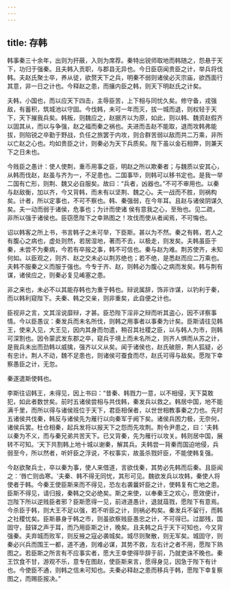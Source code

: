 ```yaml
---
---
---
```

title: 存韩
---




韩事秦三十余年，出则为扞蔽，入则为席荐。秦特出锐师取地而韩随之，怨悬于天下，功归于强秦。且夫韩入贡职，与郡县无异也。今日臣窃闻贵臣之计，举兵将伐韩。夫赵氏聚士卒，养从徒，欲赘天下之兵，明秦不弱则诸侯必灭宗庙，欲西面行其意，非一日之计也。今释赵之患，而攘内臣之韩，则天下明赵氏之计矣。

夫韩，小国也，而以应天下四击，主辱臣苦，上下相与同忧久矣。修守备，戎强敌，有蓄积，筑城池以守固。今伐韩，未可一年而灭，拔一城而退，则权轻于天下，天下摧我兵矣。韩叛，则魏应之，赵据齐以为原，如此，则以韩、魏资赵假齐以固其从，而以与争强，赵之福而秦之祸也。夫进而击赵不能取，退而攻韩弗能拔，则陷锐之卒勤于野战，负任之旅罢于内攻，则合群苦弱以敌而共二万乘，非所以亡赵之心也。均如贵臣之计，则秦必为天下兵质矣。陛下虽以金石相弊，则兼天下之日未也。

今贱臣之愚计：使人使荆，重币用事之臣，明赵之所以欺秦者；与魏质以安其心，从韩而伐赵，赵虽与齐为一，不足患也。二国事毕，则韩可以移书定也。是我一举二国有亡形，则荆、魏又必自服矣。故曰：“兵者，凶器也。”不可不审用也。以秦与赵敌衡，加以齐，今又背韩，而未有以坚荆、魏之心。夫一战而不胜，则祸构矣。计者，所以定事也，不可不察也。韩、秦强弱，在今年耳。且赵与诸侯阴谋久矣。夫一动而弱于诸侯，危事也；为计而使诸 侯有意我之心，至殆也。见二疏，非所以强于诸侯也。臣窃愿陛下之幸熟图之！攻伐而使从者闻焉，不可悔也。

诏以韩客之所上书，书言韩子之未可举，下臣斯。甚以为不然。秦之有韩，若人之有腹心之病也，虚处则然，若居湿地，著而不去，以极走，则发矣。夫韩虽臣于秦，未尝不为秦病，今若有卒报之事，韩不可信也。秦与赵为难。荆苏使齐，未知何如。以臣观之，则齐、赵之交未必以荆苏绝也；若不绝，是悉赵而应二万乘也。夫韩不服秦之义而服于强也。今专于齐、赵，则韩必为腹心之病而发矣。韩与荆有谋，诸侯应之，则秦必复见崤塞之患。

非之来也，未必不以其能存韩也为重于韩也。辩说属辞，饰非诈谋，以钓利于秦，而以韩利窥陛下。夫秦、韩之交亲，则非重矣，此自便之计也。

臣视非之言，文其淫说靡辩，才甚。臣恐陛下淫非之辩而听其盗心，因不详察事情。今以臣愚议：秦发兵而未名所伐，则韩之用事者以事秦为计矣。臣斯请往见韩王，使来入见，大王见，因内其身而勿遣，稍召其社稷之臣，以与韩人为市，则韩可深割也。因令蒙武发东郡之卒，窥兵于境上而未名所之，则齐人惧而从苏之计，是我兵未出而劲韩以威擒，强齐以义从矣。闻于诸侯也，赵氏破胆，荆人狐疑，必有忠计。荆人不动，魏不足患也，则诸侯可蚕食而尽，赵氏可得与敌矣。愿陛下幸察愚臣之计，无忽。

秦遂遣斯使韩也。

李斯往诏韩王，未得见，因上书曰：“昔秦、韩戮力一意，以不相侵，天下莫敢犯，如此者数世矣。前时五诸侯尝相与共伐韩，秦发兵以救之。韩居中国，地不能满千里，而所以得与诸侯班位于天下，君臣相保者，以世世相教事秦之力也。先时五诸侯共伐秦，韩反与诸侯先为雁行以向秦军于阙下矣。诸侯兵困力极，无奈何，诸侯兵罢。杜仓相秦，起兵发将以报天下之怨而先攻荆。荆令尹患之，曰：‘夫韩以秦为不义，而与秦兄弟共苦天下。已又背秦，先为雁行以攻关。韩则居中国，展转不可知。'天下共割韩上地十城以谢秦，解其兵。夫韩尝一背秦而国迫地侵，兵弱至今，所以然者，听奸臣之浮说，不权事实，故虽杀戮奸臣，不能使韩复强。

今赵欲聚兵士，卒以秦为事，使人来借道，言欲伐秦，其势必先韩而后秦。且臣闻之：‘唇亡则齿寒。'夫秦、韩不得无同忧，其形可见。魏欲发兵以攻韩，秦使人将使者于韩。今秦王使臣斯来而不得见，恐左右袭曩奸臣之计，使韩复有亡地之患。臣斯不得见，请归报，秦韩之交必绝矣。斯之来使，以奉秦王之欢心，愿效便计，岂陛下所以逆贱臣者邪？臣斯愿得一见，前进道愚计，退就葅戮，愿陛下有意焉。今杀臣于韩，则大王不足以强，若不听臣之计，则祸必构矣。秦发兵不留行，而韩之社稷忧矣。臣斯暴身于韩之市，则虽欲察贱臣愚忠之计，不可得已。过鄙残，国固守，鼓铎之声于耳，而乃用臣斯之计，晚矣。且夫韩之兵于天下可知也，今又背强秦。夫弃城而败军，则反掖之寇必袭城矣。城尽则聚散，则无军矣。城固守，则秦必兴兵而围王一都，道不通，则难必谋，其势不救，左右计之者不用，愿陛下熟图之。若臣斯之所言有不应事实者，愿大王幸使得毕辞于前，乃就吏诛不晚也。秦王饮食不甘，游观不乐，意专在图赵，使臣斯来言，愿得身见，因急于陛下有计也。今使臣不通，则韩之信未可知也。夫秦必释赵之患而移兵于韩，愿陛下幸复察图之，而赐臣报决。”